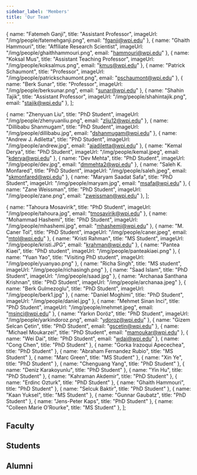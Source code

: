 ```yaml
---
sidebar_label: 'Members'
title: 'Our Team'
---
```



  { name: "Fatemeh Ganji", title: "Assistant Professor", imageUrl: "/img/people/fatemehganji.png", email: "fganji@wpi.edu" },
  { name: "Ghaith Hammouri", title: "Affiliate Research Scientist", imageUrl: "/img/people/ghaithhammouri.png", email: "hammouri@wpi.edu" },
  { name: "Koksal Mus", title: "Assistant Teaching Professor", imageUrl: "/img/people/koksalmus.png", email: "kmus@wpi.edu" },
  { name: "Patrick Schaumont", title: "Professor", imageUrl: "/img/people/patrickschaumont.png", email: "pschaumont@wpi.edu" },
  { name: "Berk Sunar", title: "Professor", imageUrl: "/img/people/berksunar.png", email: "sunar@wpi.edu" },
  { name: "Shahin Tajik", title: "Assistant Professor", imageUrl: "/img/people/shahintajik.png", email: "stajik@wpi.edu" },
];

  { name: "Zhenyuan Liu", title: "PhD Student", imageUrl: "/img/people/zhenyuanliu.png", email: "zliu12@wpi.edu" },
  { name: "Dillibabu Shanmugam", title: "PhD Student", imageUrl: "/img/people/dillibabu.jpg", email: "dshanmugam@wpi.edu" },
  { name: "Andrew J. Adiletta", title: "PhD Student", imageUrl: "/img/people/andrew.jpg", email: "ajadiletta@wpi.edu" },
  { name: "Kemal Derya", title: "PhD Student", imageUrl: "/img/people/kemal.jpeg", email: "kderya@wpi.edu" },
  { name: "Dev Mehta", title: "PhD Student", imageUrl: "/img/people/dev.jpg", email: "dmmehta2@wpi.edu" },
  { name: "Saleh K. Monfared", title: "PhD Student", imageUrl: "/img/people/saleh.jpeg", email: "skmonfared@wpi.edu" },
  { name: "Maryam Saadat Safa", title: "PhD Student", imageUrl: "/img/people/maryam.jpg", email: "msafa@wpi.edu" },
  { name: "Zane Weissman", title: "PhD Student", imageUrl: "/img/people/zane.png", email: "zweissman@wpi.edu" },
];

  { name: "Tahoura Mosavirik", title: "PhD Student", imageUrl: "/img/people/tahoura.jpg", email: "tmosavirik@wpi.edu" },
  { name: "Mohammad Hashemi", title: "PhD Student", imageUrl: "/img/people/mhashemi.jpg", email: "mhashemi@wpi.edu" },
  { name: "M. Caner Tol", title: "PhD Student", imageUrl: "/img/people/caner.jpeg", email: "mtol@wpi.edu" },
  { name: "Kristi Rahman", title: "MS Student", imageUrl: "/img/people/kristi.JPG", email: "krahman@wpi.edu" },
  { name: "Pantea Kiaei", title: "PhD student", imageUrl: "/img/people/panteakiaei.png" },
  { name: "Yuan Yao", title: "Visiting PhD student", imageUrl: "/img/people/yuanyao.png" },
  { name: "Richa Singh", title: "MS student", imageUrl: "/img/people/richasingh.png" },
  { name: "Saad Islam", title: "PhD Student", imageUrl: "/img/people/saad.jpg" },
  { name: "Archanaa Santhana Krishnan", title: "PhD Student", imageUrl: "/img/people/archanaa.jpeg" },
  { name: "Berk Gulmezoglu", title: "PhD Student", imageUrl: "/img/people/berk1.jpg" },
  { name: "Daniel Moghimi", title: "PhD Student", imageUrl: "/img/people/daniel.jpg" },
  { name: "Mehmet Sinan Inci", title: "PhD Student", imageUrl: "/img/people/mehmet.jpeg", email: "msinci@wpi.edu" },
  { name: "Yarkın Doröz", title: "PhD Student", imageUrl: "/img/people/yarkindoroz.png", email: "ydoroz@wpi.edu" },
  { name: "Gizem Selcan Çetin", title: "PhD Student", email: "gscetin@wpi.edu" },
  { name: "Michael Moukarzel", title: "PhD Student", email: "mamoukar@wpi.edu" },
  { name: "Wei Dai", title: "PhD Student", email: "wdai@wpi.edu" },
  { name: "Cong Chen", title: "PhD Student" },
  { name: "Gorka Irazoqui Apecechea", title: "PhD Student" },
  { name: "Abraham Fernandez Rubio", title: "MS Student" },
  { name: "Marc Green", title: "MS Student" },
  { name: "Xin Ye", title: "PhD Student" },
  { name: "Chenguang Yang", title: "PhD Student" },
  { name: "Deniz Karakoyunlu", title: "PhD Student" },
  { name: "Yin Hu", title: "PhD Student" },
  { name: "Kahraman Akdemir", title: "PhD Student" },
  { name: "Erdinc Ozturk", title: "PhD Student" },
  { name: "Ghaith Hammouri", title: "PhD Student" },
  { name: "Selcuk Baktir", title: "PhD Student" },
  { name: "Kaan Yuksel", title: "MS Student" },
  { name: "Gunnar Gaubatz", title: "PhD Student" },
  { name: "Jens-Peter Kaps", title: "PhD Student" },
  { name: "Colleen Marie O'Rourke", title: "MS Student" },
]; 

## Faculty

<MembersList 
  members={facultyMembers}
/>

## Students
<MembersList 
  members={phdStudents}
/>

## Alumni
<MembersList members={alumni}
/>
